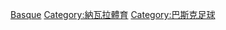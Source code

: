 [[Category:非隸屬於國際足總的歐洲國家和官方代表隊|Basque]]
[[Category:納瓦拉體育|Category:納瓦拉體育]]
[[Category:巴斯克足球|Category:巴斯克足球]]